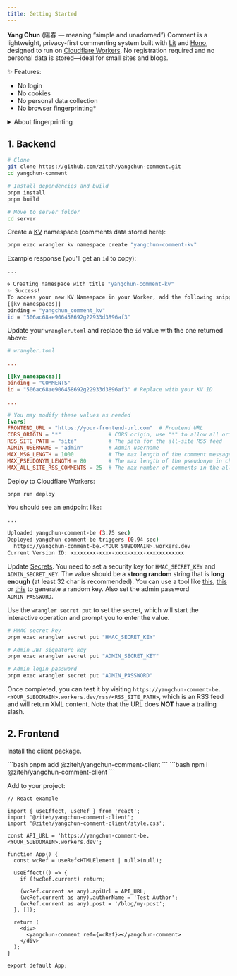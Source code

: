 ```yaml
---
title: Getting Started
---
```



**Yang Chun** (陽春 — meaning “simple and unadorned”) Comment is a lightweight, privacy-first commenting system built with [Lit](https://lit.dev/) and [Hono](https://hono.dev/), designed to run on [Cloudflare Workers](https://workers.cloudflare.com/). No registration required and no personal data is stored—ideal for small sites and blogs.

✨ Features:

- No login
- No cookies
- No personal data collection
- No browser fingerprinting*

<details>
<summary>About fingerprinting</summary>
  Currently we use a **hashed IP** for backend rate limiting. This provides partial identifiability but is not equivalent to full browser fingerprinting:
  
  1. Multiple users on public networks can share the same IP.
  2. A single user may have different IPs due to ISP dynamic addressing.
  
  An IP cannot uniquely identify a person. In the future we may consider a Proof-of-Work approach to reduce malicious traffic while avoiding hashed IPs.
</details>

## 1. Backend

```bash
# Clone
git clone https://github.com/ziteh/yangchun-comment.git
cd yangchun-comment

# Install dependencies and build
pnpm install
pnpm build

# Move to server folder
cd server
```

Create a [KV][cf-kv] namespace (comments data stored here):

```bash
pnpm exec wrangler kv namespace create "yangchun-comment-kv"
```

Example response (you'll get an `id` to copy):

```bash "506ac68ae906458692g22933d3896af3"
...

🌀 Creating namespace with title "yangchun-comment-kv"
✨ Success!
To access your new KV Namespace in your Worker, add the following snippet to your configuration file:
[[kv_namespaces]]
binding = "yangchun_comment_kv"
id = "506ac68ae906458692g22933d3896af3"
```

Update your `wrangler.toml` and replace the `id` value with the one returned above:

```toml frame="auto" "506ac68ae906458692g22933d3896af3"
# wrangler.toml

...

[[kv_namespaces]]
binding = "COMMENTS"
id = "506ac68ae906458692g22933d3896af3" # Replace with your KV ID

...

# You may modify these values as needed
[vars]
FRONTEND_URL = "https://your-frontend-url.com"  # Frontend URL
CORS_ORIGIN = "*"               # CORS origin, use "*" to allow all origins
RSS_SITE_PATH = "site"          # The path for the all-site RSS feed
ADMIN_USERNAME = "admin"        # Admin username
MAX_MSG_LENGTH = 1000           # The max length of the comment message in characters
MAX_PSEUDONYM_LENGTH = 80       # The max length of the pseudonym in characters
MAX_ALL_SITE_RSS_COMMENTS = 25  # The max number of comments in the all-site RSS feed
```

Deploy to Cloudflare Workers:

```bash
pnpm run deploy
```

You should see an endpoint like:

```bash "https://yangchun-comment-be.<YOUR_SUBDOMAIN>.workers.dev"
...

Uploaded yangchun-comment-be (3.75 sec)
Deployed yangchun-comment-be triggers (0.94 sec)
  https://yangchun-comment-be.<YOUR_SUBDOMAIN>.workers.dev
Current Version ID: xxxxxxxx-xxxx-xxxx-xxxx-xxxxxxxxxxxx
```

Update [Secrets][cf-secret]. You need to set a security key for `HMAC_SECRET_KEY` and `ADMIN_SECRET_KEY`. The value should be a **strong random** string that is **long enough** (at least 32 char is recommended). You can use a tool like [this](https://jwtsecrets.com/), [this](https://djecrety.ir/) or [this](https://randomkeygen.com/) to generate a random key. Also set the admin password `ADMIN_PASSWORD`.

Use the `wrangler secret put` to set the secret, which will start the interactive operation and prompt you to enter the value.

```bash
# HMAC secret key
pnpm exec wrangler secret put "HMAC_SECRET_KEY"

# Admin JWT signature key
pnpm exec wrangler secret put "ADMIN_SECRET_KEY"

# Admin login password
pnpm exec wrangler secret put "ADMIN_PASSWORD"
```

Once completed, you can test it by visiting `https://yangchun-comment-be.<YOUR_SUBDOMAIN>.workers.dev/rss/<RSS_SITE_PATH>`, which is an RSS feed and will return XML content. Note that the URL does **NOT** have a trailing slash.

## 2. Frontend

Install the client package.

<Tabs syncKey="package-manager">
  <TabItem label="pnpm">
```bash
pnpm add @ziteh/yangchun-comment-client
```
  </TabItem>
  <TabItem label="npm">
```bash
npm i @ziteh/yangchun-comment-client
```
  </TabItem>
</Tabs>

Add to your project:

```tsx
// React example

import { useEffect, useRef } from 'react';
import '@ziteh/yangchun-comment-client';
import '@ziteh/yangchun-comment-client/style.css';

const API_URL = 'https://yangchun-comment-be.<YOUR_SUBDOMAIN>.workers.dev';

function App() {
  const wcRef = useRef<HTMLElement | null>(null);

  useEffect(() => {
    if (!wcRef.current) return;

    (wcRef.current as any).apiUrl = API_URL;
    (wcRef.current as any).authorName = 'Test Author';
    (wcRef.current as any).post = '/blog/my-post';
  }, []);

  return (
    <div>
      <yangchun-comment ref={wcRef}></yangchun-comment>
    </div>
  );
}

export default App;
```

[cf-kv]: https://developers.cloudflare.com/kv/
[cf-secret]: https://developers.cloudflare.com/workers/configuration/secrets/
